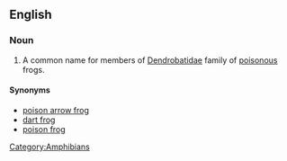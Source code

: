 ==English==

===Noun===
{{wikipedia}}
{{en-noun|sg=[[poison]] [[dart]] [[frog]]}}

# A common name for members of [[Dendrobatidae]] family of [[poisonous]] frogs.

====Synonyms====
*[[poison arrow frog]]
*[[dart frog]]
*[[poison frog]]

[[Category:Amphibians]]